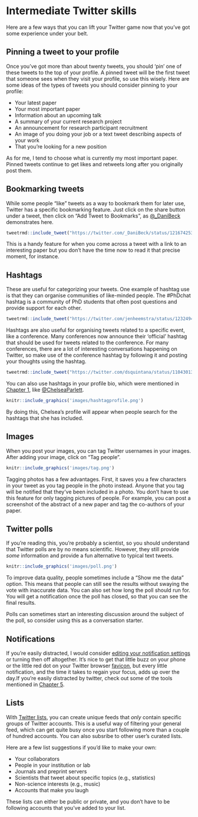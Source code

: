 # Intermediate Twitter skills {#intermediate}

Here are a few ways that you can lift your Twitter game now that you've got some experience under your belt.

## Pinning a tweet to your profile {.unnumbered}

Once you've got more than about twenty tweets, you should 'pin' one of these tweets to the top of your profile. A pinned tweet will be the first tweet that someone sees when they visit your profile, so use this wisely. Here are some ideas of the types of tweets you should consider pinning to your profile:

- Your latest paper
- Your most important paper
- Information about an upcoming talk
- A summary of your current research project
- An announcement for research participant recruitment
- An image of you doing your job or a text tweet describing aspects of your work
- That you're looking for a new position

As for me, I tend to choose what is currently my most important paper. Pinned tweets continue to get likes and retweets long after you originally post them.

## Bookmarking tweets {.unnumbered}

While some people "like" tweets as a way to bookmark them for later use, Twitter has a specific bookmarking feature. Just click on the share button under a tweet, then click on "Add Tweet to Bookmarks", as [\@_DaniBeck](https://twitter.com/_DaniBeck) demonstrates here.

```r
tweetrmd::include_tweet("https://twitter.com/_DaniBeck/status/1216742537844678657")
```

This is a handy feature for when you come across a tweet with a link to an interesting paper but you don't have the time now to read it that precise moment, for instance.

## Hashtags {.unnumbered}

These are useful for categorizing your tweets. One example of hashtag use is that they can organise communities of like-minded people. The \#PhDchat hashtag is a community of PhD students that often post questions and provide support for each other.


```r
tweetrmd::include_tweet("https://twitter.com/jenheemstra/status/1232494183140745217")
```

Hashtags are also useful for organising tweets related to a specific event, like a conference. Many conferences now announce their 'official' hashtag that should be used for tweets related to the conference. For many conferences, there are a lot of interesting conversations happening on Twitter, so make use of the conference hashtag by following it and posting your thoughts using the hashtag.


```r
tweetrmd::include_tweet("https://twitter.com/dsquintana/status/1104301358885281792")
```


You can also use hashtags in your profile bio, which were mentioned in [Chapter 1](#beginner), like [\@ChelseaParlett](https://twitter.com/@ChelseaParlett).


```r
knitr::include_graphics('images/hashtagprofile.png')
```


By doing this, Chelsea's profile will appear when people search for the hashtags that she has included.

## Images {.unnumbered}

When you post your images, you can tag Twitter usernames in your images. After adding your image, click on "Tag people".

```r
knitr::include_graphics('images/tag.png')
```

Tagging photos has a few advantages. First, it saves you a few characters in your tweet as you tag people in the photo instead. Anyone that you tag will be notified that they've been included in a photo. You don’t have to use this feature for only tagging pictures of people. For example, you can post a screenshot of the abstract of a new paper and tag the co-authors of your paper.

## Twitter polls {.unnumbered}

If you're reading this, you're probably a scientist, so you should understand that Twitter polls are by no means scientific. However, they still provide *some* information and provide a fun alternative to typical text tweets.

```r
knitr::include_graphics('images/poll.png')
```

To improve data quality, people sometimes include a “Show me the data” option. This means that people can still see the results without swaying the vote with inaccurate data. You can also set how long the poll should run for. You will get a notification once the poll has closed, so that you can see the final results.

Polls can sometimes start an interesting discussion around the subject of the poll, so consider using this as a conversation starter. 

## Notifications {.unnumbered}

If you're easily distracted, I would consider [editing your notification settings](https://help.twitter.com/en/managing-your-account/notifications-on-mobile-devices) or turning then off altogether. It's nice to get that little buzz on your phone or the little red dot on your Twitter browser [favicon](https://en.wikipedia.org/wiki/Favicon), but every little notification, and the time it takes to regain your focus, adds up over the day.If you're easily distracted by twitter, check out some of the tools mentioned in [Chapter 5](#care).

## Lists {.unnumbered}

With [Twitter lists](https://help.twitter.com/en/using-twitter/twitter-lists), you can create unique feeds that *only* contain specific groups of Twitter accounts. This is a useful way of filtering your general feed, which can get quite busy once you start following more than a couple of hundred accounts. You can also subsribe to other user's curated lists. 

Here are a few list suggestions if you'd like to make your own:

- Your collaborators
- People in your institution or lab
- Journals and preprint servers
- Scientists that tweet about specific topics (e.g., statistics)
- Non-science interests (e.g., music)
- Accounts that make you laugh 

These lists can either be public or private, and you don't have to be following accounts that you've added to your list.
